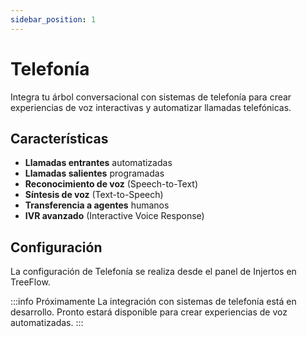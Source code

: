 ```yaml
---
sidebar_position: 1
---
```


# Telefonía

Integra tu árbol conversacional con sistemas de telefonía para crear experiencias de voz interactivas y automatizar llamadas telefónicas.

## Características

- **Llamadas entrantes** automatizadas
- **Llamadas salientes** programadas
- **Reconocimiento de voz** (Speech-to-Text)
- **Síntesis de voz** (Text-to-Speech)
- **Transferencia a agentes** humanos
- **IVR avanzado** (Interactive Voice Response)

## Configuración

La configuración de Telefonía se realiza desde el panel de Injertos en TreeFlow.

:::info Próximamente
La integración con sistemas de telefonía está en desarrollo. Pronto estará disponible para crear experiencias de voz automatizadas.
:::
